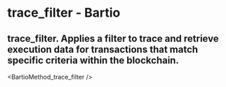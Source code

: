 # trace_filter - Bartio

## trace_filter. Applies a filter to trace and retrieve execution data for transactions that match specific criteria within the blockchain.


<BartioMethod_trace_filter />
